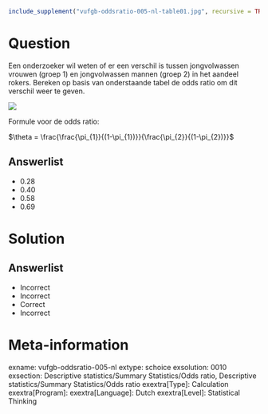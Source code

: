 ```r
include_supplement("vufgb-oddsratio-005-nl-table01.jpg", recursive = TRUE)
```

Question
========
  
Een onderzoeker wil weten of er een verschil is tussen jongvolwassen vrouwen (groep 1) en jongvolwassen mannen (groep 2) in het aandeel rokers. Bereken op basis van onderstaande tabel de odds ratio om dit verschil weer te geven.

![](vufgb-oddsratio-005-nl-table01.jpg)

Formule voor de odds ratio:

$\theta = \frac{\frac{\pi_{1}}{(1-\pi_{1})}}{\frac{\pi_{2}}{(1-\pi_{2})}}$

Answerlist
----------
* 0.28 
* 0.40 
* 0.58
* 0.69

Solution
========

Answerlist
----------
* Incorrect
* Incorrect
* Correct
* Incorrect

Meta-information
================
exname: vufgb-oddsratio-005-nl
extype: schoice
exsolution: 0010
exsection: Descriptive statistics/Summary Statistics/Odds ratio, Descriptive statistics/Summary Statistics/Odds ratio
exextra[Type]: Calculation
exextra[Program]: 
exextra[Language]: Dutch
exextra[Level]: Statistical Thinking
